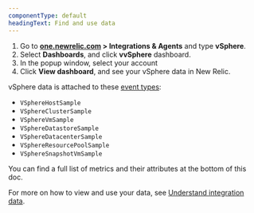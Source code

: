 ```yaml
---
componentType: default
headingText: Find and use data
---
```



1. Go to **[one.newrelic.com](https://one.newrelic.com) > Integrations & Agents** and type **vSphere**.
2. Select **Dashboards**, and click **vvSphere** dashboard.
3. In the popup window, select your account
4. Click **View dashboard**, and see your vSphere data in New Relic.

vSphere data is attached to these [event types](/docs/using-new-relic/welcome-new-relic/getting-started/glossary#event):

* `VSphereHostSample`
* `VSphereClusterSample`
* `VSphereVmSample`
* `VSphereDatastoreSample`
* `VSphereDatacenterSample`
* `VSphereResourcePoolSample`
* `VSphereSnapshotVmSample`

You can find a full list of metrics and their attributes at the bottom of this doc. 

For more on how to view and use your data, see [Understand integration data](/docs/infrastructure/integrations/find-use-infrastructure-integration-data).

